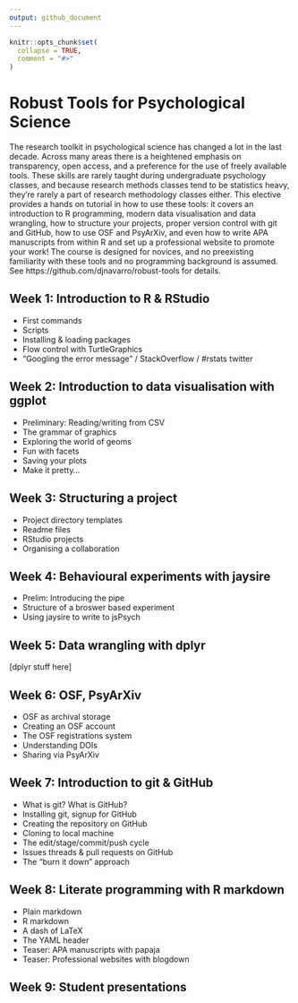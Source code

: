```yaml
---
output: github_document
---
```


<!-- README.md is generated from README.Rmd. Please edit that file -->

```r
knitr::opts_chunk$set(
  collapse = TRUE,
  comment = "#>"
)
```

<!-- badges: start -->
<!-- badges: end -->

# Robust Tools for Psychological Science

The research toolkit in psychological science has changed a lot in the last decade. Across many areas there is a heightened emphasis on transparency, open access, and a preference for the use of freely available tools. These skills are rarely taught during undergraduate psychology classes, and because research methods classes tend to be statistics heavy, they're rarely a part of research methodology classes either. This elective provides a hands on tutorial in how to use these tools: it covers an introduction to R programming, modern data visualisation and data wrangling, how to structure your projects, proper version control with git and GitHub, how to use OSF and PsyArXiv, and even how to write APA manuscripts from within R and set up a professional website to promote your work! The course is designed for novices, and no preexisting familiarity with these tools and no programming background is assumed. See https://github.com/djnavarro/robust-tools for details. 

## Week 1: Introduction to R & RStudio

- First commands
- Scripts
- Installing & loading packages
- Flow control with TurtleGraphics
- "Googling the error message" / StackOverflow / #rstats twitter


## Week 2: Introduction to data visualisation with ggplot

- Preliminary: Reading/writing from CSV
- The grammar of graphics
- Exploring the world of geoms
- Fun with facets
- Saving your plots
- Make it pretty...

## Week 3: Structuring a project

- Project directory templates
- Readme files
- RStudio projects
- Organising a collaboration

## Week 4: Behavioural experiments with jaysire

- Prelim: Introducing the pipe
- Structure of a broswer based experiment
- Using jaysire to write to jsPsych

## Week 5: Data wrangling with dplyr

[dplyr stuff here]

## Week 6: OSF, PsyArXiv

- OSF as archival storage 
- Creating an OSF account
- The OSF registrations system
- Understanding DOIs
- Sharing via PsyArXiv

## Week 7: Introduction to git & GitHub

- What is git? What is GitHub?
- Installing git, signup for GitHub
- Creating the repository on GitHub
- Cloning to local machine
- The edit/stage/commit/push cycle
- Issues threads & pull requests on GitHub
- The "burn it down" approach

## Week 8: Literate programming with R markdown

- Plain markdown
- R markdown
- A dash of LaTeX
- The YAML header
- Teaser: APA manuscripts with papaja
- Teaser: Professional websites with blogdown


## Week 9: Student presentations


